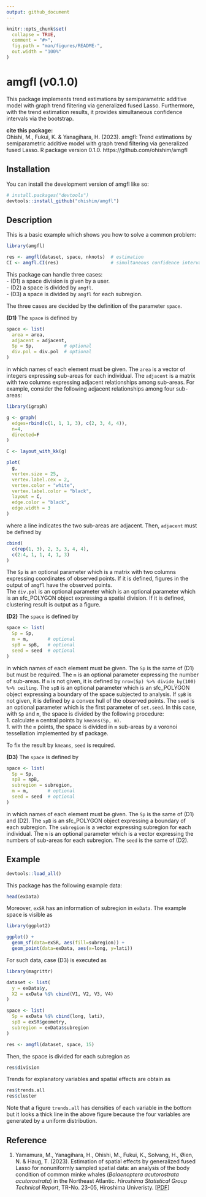```yaml
---
output: github_document
---
```


<!-- README.md is generated from README.Rmd. Please edit that file -->

```r
knitr::opts_chunk$set(
  collapse = TRUE,
  comment = "#>",
  fig.path = "man/figures/README-",
  out.width = "100%"
)
```

# amgfl (v0.1.0)

<!-- badges: start -->
<!-- badges: end -->

This package implements trend estimations by semiparametric additive model with graph trend filtering via generalized fused Lasso. 
Furthermore, with the trend estimation results, it provides simultaneous confidence intervals via the bootstrap.

**cite this package:**  
Ohishi, M., Fukui, K. & Yanagihara, H. (2023).
amgfl: Trend estimations by semiparametric additive model with graph trend filtering via generalized fused Lasso. 
R package version 0.1.0. 
https://github.com/ohishim/amgfl

## Installation

You can install the development version of amgfl like so:

```r
# install.packages("devtools")
devtools::install_github("ohishim/amgfl")
```

## Description

This is a basic example which shows you how to solve a common problem:

```r
library(amgfl)

res <- amgfl(dataset, space, nknots)  # estimation
CI <- amgfl.CI(res)                   # simultaneous confidence intervals
```

This package can handle three cases:  
- (D1) a space division is given by a user.  
- (D2) a space is divided by `amgfl`.  
- (D3) a space is divided by `amgfl` for each subregion. 

The three cases are decided by the definition of the parameter `space`.

**(D1)** The `space` is defined by
```r
space <- list(
  area = area, 
  adjacent = adjacent, 
  Sp = Sp,           # optional
  div.pol = div.pol  # optional
)
```
in which names of each element must be given.
The `area` is a vector of integers expressing sub-areas for each individual.
The `adjacent` is a matrix with two columns expressing adjacent relationships among sub-areas.
For example, consider the following adjacent relationships among four sub-areas: 
```r
library(igraph)
```

```r
g <- graph(
  edges=rbind(c(1, 1, 1, 3), c(2, 3, 4, 4)),
  n=4,        
  directed=F  
)

C <- layout_with_kk(g) 

plot(
  g,
  vertex.size = 25,             
  vertex.label.cex = 2,        
  vertex.color = "white",      
  vertex.label.color = "black", 
  layout = C,                  
  edge.color = "black",          
  edge.width = 3               
)
```
where a line indicates the two sub-areas are adjacent.
Then, `adjacent` must be defined by
```r
cbind(
  c(rep(1, 3), 2, 3, 3, 4, 4),
  c(2:4, 1, 1, 4, 1, 3)
)
```
The `Sp` is an optional parameter which is a matrix with two columns expressing coordinates of observed points.
If it is defined, figures in the output of `amgfl` have the observed points.  
The `div.pol` is an optional parameter which is an optional parameter which is an sfc_POLYGON object expressing a spatial division.
If it is defined, clustering result is output as a figure.

**(D2)** The `space` is defined by
```r
space <- list(
  Sp = Sp, 
  m = m,       # optional
  spB = spB,   # optional
  seed = seed  # optional
)
```
in which names of each element must be given.
The `Sp` is the same of (D1) but must be required.
The `m` is an optional parameter expressing the number of sub-areas.
If `m` is not given, it is defined by `nrow(Sp) %>% divide_by(100) %>% ceiling`.
The `spB` is an optional parameter which is an sfc_POLYGON object expressing a boundary of the space subjected to analysis.
If `spB` is not given, it is defined by a convex hull of the observed points.
The `seed` is an optional parameter which is the first parameter of `set.seed`.
In this case, with `Sp` and `m`, the space is divided by the following procedure:  
1. calculate `m` central points by `kmeans(Sp, m)`.  
1. with the `m` points, the space is divided in `m` sub-areas by a voronoi tessellation implemented by sf package.  

To fix the result by `kmeans`, `seed` is required.  

**(D3)** The `space` is defined by
```r
space <- list(
  Sp = Sp,
  spB = spB, 
  subregion = subregion, 
  m = m,       # optional
  seed = seed  # optional
)
```
in which names of each element must be given.
The `Sp` is the same of (D1) and (D2).
The `spB` is an sfc_POLYGON object expressing a boundary of each subregion.
The `subregion` is a vector expressing subregion for each individual.
The `m` is an optional parameter which is a vector expressing the numbers of sub-areas for each subregion.
The `seed` is the same of (D2).

## Example

```r
devtools::load_all()
```

This package has the following example data:
```r
head(exData)
```
Moreover, `exSR` has an information of subregion in `exData`.
The example space is visible as
```r
library(ggplot2) 

ggplot() + 
  geom_sf(data=exSR, aes(fill=subregion)) + 
  geom_point(data=exData, aes(x=long, y=lati))
```
For such data, case (D3) is executed as
```r
library(magrittr)

dataset <- list(
  y = exData$y, 
  X2 = exData %$% cbind(V1, V2, V3, V4) 
)

space <- list(
  Sp = exData %$% cbind(long, lati), 
  spB = exSR$geometry, 
  subregion = exData$subregion
)

res <- amgfl(dataset, space, 15)
```
Then, the space is divided for each subregion as
```r
res$division
```
Trends for explanatory variables and spatial effects are obtain as 
```r
res$trends.all
res$cluster
```
Note that a figure `trends.all` has densities of each variable in the bottom but it looks a thick line in the above figure because the four variables are generated by a uniform distribution.  

## Reference

1. Yamamura, M., Yanagihara, H., Ohishi, M., Fukui, K., Solvang, H., Øien, N. & Haug, T. (2023). Estimation of spatial effects by generalized fused Lasso for nonuniformly sampled spatial data: an analysis of the body condition of common minke whales (*Balaenoptera acutorostrata acutorostrata*) in the Northeast Atlantic. *Hiroshima Statistical Group Technical Report*, TR-No. 23-05, Hiroshima Univeristy. [[PDF](http://www.math.sci.hiroshima-u.ac.jp/stat/TR/TR23/TR23-05.pdf)]

